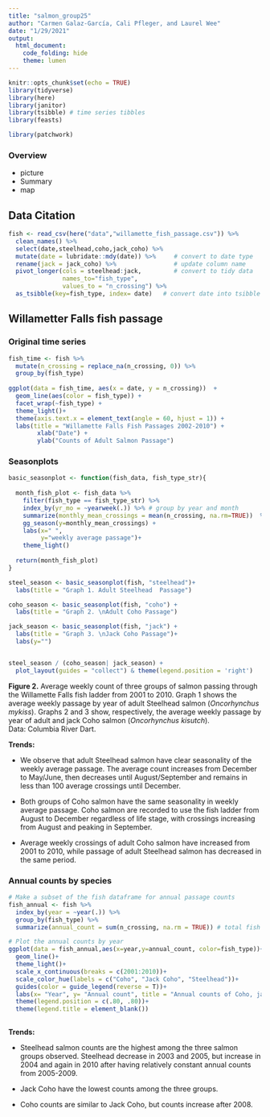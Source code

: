 ```yaml
---
title: "salmon_group25"
author: "Carmen Galaz-García, Cali Pfleger, and Laurel Wee"
date: "1/29/2021"
output: 
  html_document:
    code_folding: hide
    theme: lumen
---
```


```r
knitr::opts_chunk$set(echo = TRUE)
library(tidyverse)
library(here)
library(janitor)
library(tsibble) # time series tibbles
library(feasts)

library(patchwork)
```

### Overview

- picture
- Summary
- map

## Data Citation

```r
fish <- read_csv(here("data","willamette_fish_passage.csv")) %>% 
  clean_names() %>% 
  select(date,steelhead,coho,jack_coho) %>% 
  mutate(date = lubridate::mdy(date)) %>%     # convert to date type
  rename(jack = jack_coho) %>%                # update column name
  pivot_longer(cols = steelhead:jack,         # convert to tidy data
               names_to="fish_type", 
               values_to = "n_crossing") %>% 
  as_tsibble(key=fish_type, index= date)   # convert date into tsibble

```


## Willametter Falls fish passage {.tabset}


### Original time series
```r
fish_time <- fish %>% 
  mutate(n_crossing = replace_na(n_crossing, 0)) %>% 
  group_by(fish_type)
  
ggplot(data = fish_time, aes(x = date, y = n_crossing))  +
  geom_line(aes(color = fish_type)) +
  facet_wrap(~fish_type) +
  theme_light()+ 
  theme(axis.text.x = element_text(angle = 60, hjust = 1)) +
  labs(title = "Willamette Falls Fish Passages 2002-2010") +
        xlab("Date") +
        ylab("Counts of Adult Salmon Passage") 

```


### Seasonplots
```r

basic_seasonplot <- function(fish_data, fish_type_str){
 
  month_fish_plot <- fish_data %>% 
    filter(fish_type == fish_type_str) %>%  
    index_by(yr_mo = ~yearweek(.)) %>% # group by year and month
    summarize(monthly_mean_crossings = mean(n_crossing, na.rm=TRUE))  %>% 
    gg_season(y=monthly_mean_crossings) +
    labs(x=" ",
         y="weekly average passage")+
    theme_light()
  
  return(month_fish_plot)
}

steel_season <- basic_seasonplot(fish, "steelhead")+
  labs(title = "Graph 1. Adult Steelhead  Passage")

coho_season <- basic_seasonplot(fish, "coho") +
  labs(title = "Graph 2. \nAdult Coho Passage")

jack_season <- basic_seasonplot(fish, "jack") +
  labs(title = "Graph 3. \nJack Coho Passage")+
  labs(y="")


steel_season / (coho_season| jack_season) +
  plot_layout(guides = "collect") & theme(legend.position = 'right')
```

**Figure 2.** 
Average weekly count of three groups of salmon passing through the Willamette Falls fish ladder from 2001 to 2010. 
Graph 1 shows the average weekly passage by year of adult Steelhead salmon (*Oncorhynchus mykiss*).
Graphs 2 and 3 show, respectively, the average weekly passage by year of adult and jack Coho salmon (*Oncorhynchus kisutch*).  
Data: Columbia River Dart.

**Trends:**

- We observe that adult Steelhead salmon have clear seasonality of the weekly average passage. 
The  average count increases from December to May/June, then decreases until August/September and remains in less than 100 average crossings until December.

- Both groups of Coho salmon have the same seasonality in weekly average passage. Coho salmon are recorded to use the fish ladder from August to December regardless of life stage, with crossings increasing from August and peaking in September. 

- Average weekly crossings of adult Coho salmon have increased from 2001 to 2010, while passage of adult Steelhead salmon has decreased in the same period. 

### Annual counts by species
```r

# Make a subset of the fish dataframe for annual passage counts
fish_annual <- fish %>% 
  index_by(year = ~year(.)) %>% 
  group_by(fish_type) %>% 
  summarize(annual_count = sum(n_crossing, na.rm = TRUE)) # total fish count of each fish_type per year

# Plot the annual counts by year
ggplot(data = fish_annual,aes(x=year,y=annual_count, color=fish_type))+
  geom_line()+
  theme_light()+
  scale_x_continuous(breaks = c(2001:2010))+
  scale_color_hue(labels = c("Coho", "Jack Coho", "Steelhead"))+
  guides(color = guide_legend(reverse = T))+
  labs(x= "Year", y= "Annual count", title = "Annual counts of Coho, jack Coho, and Steelhead salmon", subtitle = "surveyed from 2001-2010")+
  theme(legend.position = c(.80, .80))+
  theme(legend.title = element_blank())
  
```


**Trends:** 

- Steelhead salmon counts are the highest among the three salmon groups observed. Steelhead decrease in 2003 and 2005, but increase in 2004 and again in 2010 after having relatively constant annual counts from 2005-2009. 

- Jack Coho have the lowest counts among the three groups.

- Coho counts are similar to Jack Coho, but counts increase after 2008. 


